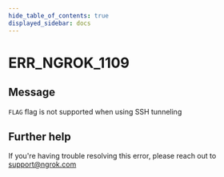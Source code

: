 ```yaml
---
hide_table_of_contents: true
displayed_sidebar: docs
---
```



# ERR_NGROK_1109

## Message

`FLAG` flag is not supported when using SSH tunneling

<ErrorDetails error="err_ngrok_1109" />

## Further help

If you're having trouble resolving this error, please reach out to [support@ngrok.com](mailto:support@ngrok.com?subject=Help%20with%20ERR_NGROK_1109)
